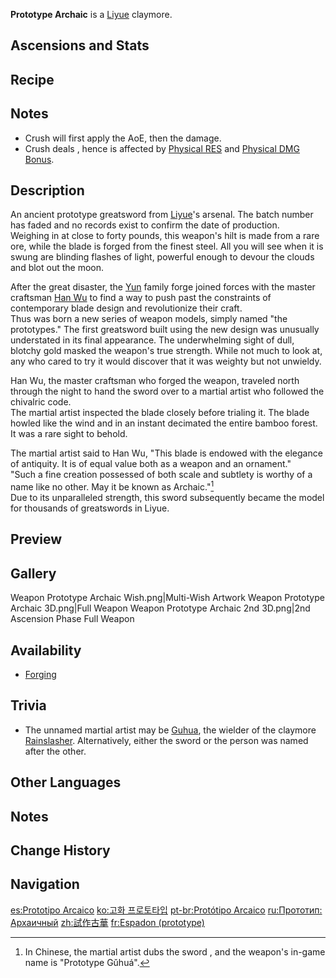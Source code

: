 {{Weapon Infobox
|id             = 12406
|image          = <gallery>
Weapon Prototype Archaic.png|Base
Weapon Prototype Archaic 2nd.png|2nd Ascension
</gallery>
|type           = Claymore
|releaseDate    = 2020-09-28
|rarity         = 4
|base_atk       = 44
|2nd_stat_type  = ATK
|2nd_stat       = 6%
|passive        = Crush
|effect         = On hit, Normal or Charged Attacks have a 50% chance to deal an additional (var1)% ATK DMG to opponents within a small [[AoE]]. Can only occur once every 15s.
|eff_rank1_var1 = 240
|eff_rank2_var1 = 300
|eff_rank3_var1 = 360
|eff_rank4_var1 = 420
|eff_rank5_var1 = 480
|eff_att1       = Physical DMG
|eff_att2       = AoE
|obtain         = Forging
|series         = Prototype
}}
{{Description|An ancient greatsword discovered in the [[Blackcliff Forge]]. It swings with such an immense force that one feels it could cut straight through reality itself.}}
'''Prototype Archaic'''{{Lang||zh=试作古华}} is a [[Liyue]] claymore.

==Ascensions and Stats==
{{Weapon Ascensions and Stats
|ascendMat1 = Grain of Aerosiderite
|ascendMat2 = Piece of Aerosiderite
|ascendMat3 = Bit of Aerosiderite
|ascendMat4 = Chunk of Aerosiderite
|bossMat1   = Fragile Bone Shard
|bossMat2   = Sturdy Bone Shard
|bossMat3   = Fossilized Bone Shard
|commonMat1 = Damaged Mask
|commonMat2 = Stained Mask
|commonMat3 = Ominous Mask
}}

==Recipe==
{{Recipe
|type = Forging
|Northlander Claymore Billet = 1
|Crystal Chunk = 50
|White Iron Chunk = 50
|Mora = 500
|time = 10s
|sort = Northlander Claymore Billet,Crystal Chunk,White Iron Chunk,Mora
}}

==Notes==
*Crush will first apply the AoE, then the damage.
*Crush deals {{Color|Physical DMG}}, hence is affected by [[Resistance/Physical|Physical RES]] and [[Damage Bonus/Physical|Physical DMG Bonus]].

==Description==
An ancient prototype greatsword from [[Liyue]]'s arsenal. The batch number has faded and no records exist to confirm the date of production.<br />
Weighing in at close to forty pounds, this weapon's hilt is made from a rare ore, while the blade is forged from the finest steel. All you will see when it is swung are blinding flashes of light, powerful enough to devour the clouds and blot out the moon.

After the great disaster, the [[Yun Family|Yun]] family forge joined forces with the master craftsman [[Han Wu]] to find a way to push past the constraints of contemporary blade design and revolutionize their craft.<br />
Thus was born a new series of weapon models, simply named "the prototypes." The first greatsword built using the new design was unusually understated in its final appearance. The underwhelming sight of dull, blotchy gold masked the weapon's true strength. While not much to look at, any who cared to try it would discover that it was weighty but not unwieldy.

Han Wu, the master craftsman who forged the weapon, traveled north through the night to hand the sword over to a martial artist who followed the chivalric code.<br />
The martial artist inspected the blade closely before trialing it. The blade howled like the wind and in an instant decimated the entire bamboo forest. It was a rare sight to behold.

The martial artist said to Han Wu, "This blade is endowed with the elegance of antiquity. It is of equal value both as a weapon and an ornament."<br />
"Such a fine creation possessed of both scale and subtlety is worthy of a name like no other. May it be known as Archaic."<ref group="Note">In Chinese, the martial artist dubs the sword {{Lang|"Gǔhuá"|zh=古华|zh_tl=Ancient Flower}}, and the weapon's in-game name is "Prototype Gǔhuá"{{Lang|zh=试作古华}}.</ref><br />
Due to its unparalleled strength, this sword subsequently became the model for thousands of greatswords in Liyue.

==Preview==
{{Preview
|file=Weapon Prototype Archaic Passive
}}

==Gallery==
<gallery hideaddbutton="true" captionalign="center">
Weapon Prototype Archaic Wish.png|Multi-Wish Artwork
Weapon Prototype Archaic 3D.png|Full Weapon
Weapon Prototype Archaic 2nd 3D.png|2nd Ascension Phase Full Weapon
</gallery>

==Availability==
*[[Forging]]

==Trivia==
*The unnamed martial artist may be [[Guhua]], the wielder of the claymore [[Rainslasher]]. Alternatively, either the sword or the person was named after the other.

==Other Languages==
{{Other Languages
|en      = Prototype Archaic
|zhs     = 试作古华
|zhs_rm  = Shìzuò Gǔhuá
|zht     = 試作古華
|zht_rm  = Shìzuò Gǔhuá
|zh_tl   = Prototype Guhua
|ja      = {{Rubi|古|こ|華|か|・|&nbsp;|試|し|作|さく}}
|ja_rm   = Koka Shisaku
|ja_tl   = Prototype Guhua
|ko      = 고화 프로토타입
|ko_rm   = Gohwa Peurototaip
|ko_tl   = Prototype Guhua
|es      = Prototipo Arcaico
|es_tl   = Prototype Archaic
|fr      = Espadon (prototype)
|fr_tl   = Greatsword (Prototype)
|ru      = Прототип: Архаичный
|ru_tl   = Prototype: Archaic
|th      = Prototype Archaic
|vi      = Mẫu Cổ Hoa
|vi_tl   = Prototype Guhua
|de      = Guhua-Prototyp
|de_tl   = Guhua Prototype
|id      = Prototype Archaic
|pt      = Protótipo Arcaico
|pt_tl   = Prototype Archaic
}}

==Notes==
{{Reflist|note=1}}

==Change History==
{{Change History|1.0}}

==Navigation==
{{Weapons by Series Navbox|series=Prototype}}
{{Weapon Navbox|type=Claymores}}

[[es:Prototipo Arcaico]]
[[ko:고화 프로토타입]]
[[pt-br:Protótipo Arcaico]]
[[ru:Прототип: Архаичный]]
[[zh:試作古華]]
[[fr:Espadon (prototype)]]
